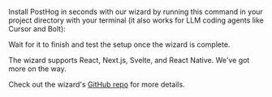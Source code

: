 

Install PostHog in seconds with our wizard by running this command in your project directory with your terminal (it also works for LLM coding agents like Cursor and Bolt):

<AgentPrompt />

Wait for it to finish and test the setup once the wizard is complete.

The wizard supports React, Next.js, Svelte, and React Native. We've got more on the way.

Check out the wizard's [GitHub repo](https://github.com/PostHog/wizard) for more details.

<DetailSetUpReverseProxy />

<DetailGroupProductsInOneProject />